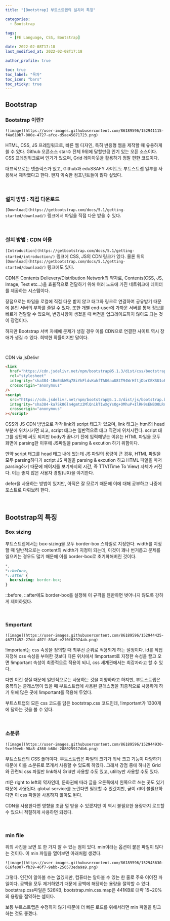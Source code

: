 ```yaml
---
title: "[Bootstrap] 부트스트랩의 설치와 특징"

categories:
  - Bootstrap

tags:
  - [FE Language, CSS, Bootstrap]

date: 2022-02-08T17:18
last_modified_at: 2022-02-08T17:18

author_profile: true

toc: true
toc_label: "목차"
toc_icon: "bars"
toc_sticky: true
---
```


## Bootstrap

### Bootstrap 이란?

`![image](https://user-images.githubusercontent.com/86189596/152941115-f4a610b7-000e-4727-afce-d5ae45871723.png)`

HTML, CSS, JS 프레임워크로, 빠른 웹 디자인, 특히 반응형 웹을 제작할 때 유용하게 쓸 수 있다. Github 오픈소스 star수 전체 9위에 달할만큼 인기 있는 오픈 소스이다. CSS 프레임워크로써 인기가 있으며, Grid 레이아웃을 활용하기 정말 편한 코드이다.

대표적으로는 넷플릭스가 있고, Github과 eduSSAFY 사이트도 부트스트랩 일부를 사용해서 제작했다고 한다. 왠지 익숙한 컴포넌트들이 많다 싶었다.

<br />

### 설치 방법 : 직접 다운로드

`[Download](https://getbootstrap.com/docs/5.1/getting-started/download/)` 링크에서 파일을 직접 다운 받을 수 있다.

<br />

### 설치 방법 : CDN 이용

`[Introduction](https://getbootstrap.com/docs/5.1/getting-started/introduction/)` 링크에 CSS, JS의 CDN 링크가 있다. 물론 위의 `[Download](https://getbootstrap.com/docs/5.1/getting-started/download/)` 링크에도 있다.

CDN은 Contents Delievery/Distribution Network의 약자로, Contents(CSS, JS, Image, Text etc...)을 효율적으로 전달하기 위해 여러 노드에 가진 네트워크에 데이터를 제공하는 시스템이다.

장점으로는 파일을 로컬에 직접 다운 받지 않고 태그와 링크로 연결하여 공유받기 때문에 본인 서버의 부하를 줄일 수 있다. 또한 개별 end-user에 가까운 서버를 통해 정보를 빠르게 전달할 수 있으며, 변경사항이 생겼을 때 버전을 업그레이드하지 않아도 되는 것이 장점이다.

하지만 Bootstrap 서버 자체에 문제가 생길 경우 이를 CDN으로 연결한 사이트 역시 장애가 생길 수 있다. 희박한 확률이지만 말이다.

<br />

CDN via jsDelivr

```html
<link
  href="https://cdn.jsdelivr.net/npm/bootstrap@5.1.3/dist/css/bootstrap.min.css"
  rel="stylesheet"
  integrity="sha384-1BmE4kWBq78iYhFldvKuhfTAU6auU8tT94WrHftjDbrCEXSU1oBoqyl2QvZ6jIW3"
  crossorigin="anonymous"
/>
<script
  src="https://cdn.jsdelivr.net/npm/bootstrap@5.1.3/dist/js/bootstrap.bundle.min.js"
  integrity="sha384-ka7Sk0Gln4gmtz2MlQnikT1wXgYsOg+OMhuP+IlRH9sENBO0LRn5q+8nbTov4+1p"
  crossorigin="anonymous"
></script>
```

CSS와 JS CDN 방법으로 각각 link와 script 태그가 있으며, link 태그는 html의 head 부분에 위치시키면 되고, script 태그는 일반적으로 </body> 태그 직전에 위치시킨다. script 태그를 상단에 써도 되지만 body가 끝나기 전에 입력해넣는 이유는 HTML 파일을 모두 화면에 parsing한 이후에 JS파일을 parsing & excution 하기 위함이다.

만약 script 태그를 head 태그 내에 썼는데 JS 파일의 용량이 큰 경우, HTML 파일을 모두 parsing하다가 script JS 파일을 parsing & excution 하고 HTML 파일을 마저 parsing하기 때문에 페이지를 보기까지의 시간, 즉 TTV(Time To View) 자체가 커진다. 이는 좋지 않은 사용자 경험(UX)을 야기한다.

defer을 사용하는 방법이 있지만, 아직은 잘 모르기 때문에 이에 대해 공부하고 나중에 포스트로 다뤄보려 한다.

<br />

## Bootstrap의 특징

### Box sizing

부트스트랩에서는 box-sizing을 모두 border-box 스타일로 지정한다. width를 지정할 때 일반적으로는 content의 width가 지정이 되는데, 이것이 꽤나 번거롭고 문제를 일으키는 경우도 많기 때문에 이를 border-box로 초기화해버린 것이다.

```css
*,
*::before,
*::after {
  box-sizing: border-box;
}
```

::before, ::after에도 border-box를 설정해 이 규격을 웬만하면 벗어나지 않도록 강하게 제어하였다.

<br />

### !important

`![image](https://user-images.githubusercontent.com/86189596/152944425-46771452-27dd-407f-83a9-e2f0f62974ab.png)`

!important는 css 속성을 정의할 때 최우선 순위로 적용되게 하는 설정이다. id를 직접 지정해 css 속성을 부여한 것보다 다른 위치에서 !important로 지정한 속성을 끌고 오면 !important 속성이 최종적으로 적용이 되니, css 세계관에서는 최강자라고 할 수 있다.

다만 이런 성질 때문에 일반적으로는 사용하는 것을 지양하라고 하지만, 부트스트랩은 중복되는 클래스명이 있을 때 부트스트랩에 사용된 클래스명을 최종적으로 사용하게 하기 위해 많은 곳에 !important를 적용해 두었다.

부트스트랩의 모든 css 코드를 담은 bootstrap.css 코드인데, !important가 1300개에 달하는 것을 볼 수 있다.

<br />

### 소분류

`![image](https://user-images.githubusercontent.com/86189596/152944930-9cef0eeb-98a8-4360-b68d-288025917db6.png)`

부트스트랩의 CSS 폴더이다. 부트스트랩은 파일의 크기가 워낙 크고 기능이 다양하기 때문에 이를 소분류로 쪼개서 사용할 수 있도록 하였다. 그래서 강점 중에 하나인 Grid와 관련되 css 파일만 link해서 Grid만 사용할 수도 있고, utility만 사용할 수도 있다.

rtl은 right to left의 약자인데, 문화권에 따라 글을 오른쪽에서 왼쪽으로 쓰는 곳도 있기 때문에 사용된다. global service를 노린다면 필요할 수 있겠지만, 굳이 rtl이 불필요하다면 이 css 파일을 사용하지 않아도 된다.

CDN을 사용한다면 영향을 조금 덜 받을 수 있겠지만 이 역시 불필요한 용량까지 로드할 수 있으니 적절하게 사용하면 되겠다.

<br />

### min file

위의 사진을 보면 또 한 가지 알 수 있는 점이 있다. min이라는 옵션이 붙은 파일이 많다는 것이다. 이 min 파일을 열어보면 아래처럼 생겼다.

`![image](https://user-images.githubusercontent.com/86189596/152945630-616fe007-fb39-46f7-9abb-256573eda9a9.png)`

그렇다. 인간이 알아볼 수는 없겠지만, 컴퓨터는 알아볼 수 있는 한 줄로 주욱 이어진 파일이다. 공백을 모두 제거하였기 때문에 공백에 해당하는 용량을 절약할 수 있다. bootstrap.css파일은 526KB, bootstrap.min.css.map은 441KB로 대략 15~20%의 용량을 절약하는 셈이다.

보통 부트스트랩은 수정하지 않기 때문에 더 빠른 로드를 위해서라면 min 파일을 링크하는 것도 좋겠다.
